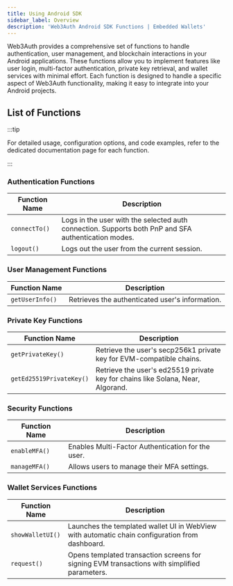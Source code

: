 ```yaml
---
title: Using Android SDK
sidebar_label: Overview
description: 'Web3Auth Android SDK Functions | Embedded Wallets'
---
```


Web3Auth provides a comprehensive set of functions to handle authentication, user management, and blockchain interactions in your Android applications. These functions allow you to implement features like user login, multi-factor authentication, private key retrieval, and wallet services with minimal effort. Each function is designed to handle a specific aspect of Web3Auth functionality, making it easy to integrate into your Android projects.

## List of Functions

:::tip

For detailed usage, configuration options, and code examples, refer to the dedicated documentation page for each function.

:::

### Authentication Functions

| Function Name | Description                                                                                         |
| ------------- | --------------------------------------------------------------------------------------------------- |
| `connectTo()` | Logs in the user with the selected auth connection. Supports both PnP and SFA authentication modes. |
| `logout()`    | Logs out the user from the current session.                                                         |

### User Management Functions

| Function Name   | Description                                     |
| --------------- | ----------------------------------------------- |
| `getUserInfo()` | Retrieves the authenticated user's information. |

### Private Key Functions

| Function Name            | Description                                                                     |
| ------------------------ | ------------------------------------------------------------------------------- |
| `getPrivateKey()`        | Retrieve the user's secp256k1 private key for EVM-compatible chains.            |
| `getEd25519PrivateKey()` | Retrieve the user's ed25519 private key for chains like Solana, Near, Algorand. |

### Security Functions

| Function Name | Description                                       |
| ------------- | ------------------------------------------------- |
| `enableMFA()` | Enables Multi-Factor Authentication for the user. |
| `manageMFA()` | Allows users to manage their MFA settings.        |

### Wallet Services Functions

| Function Name    | Description                                                                                    |
| ---------------- | ---------------------------------------------------------------------------------------------- |
| `showWalletUI()` | Launches the templated wallet UI in WebView with automatic chain configuration from dashboard. |
| `request()`      | Opens templated transaction screens for signing EVM transactions with simplified parameters.   |
